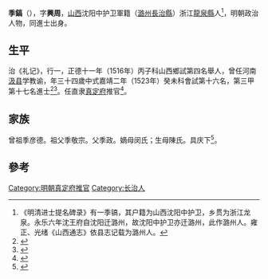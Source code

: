{{明清人物信息框
| 姓名 = 季镐
| 原名 =
| 圖片名稱= 
| 圖片大小 =
| 圖片說明 = 
| 最高職務 =真定府推官
| 國家 = 大明 
| 爵位 =
| 籍貫 = [[浙江|浙江]][[處州府|處州府]][[龍泉縣|龍泉縣]]
| 族裔 = 
| 字號 = 
| 諡號 =
| 出生日期 = 闰九月初四日
| 出生地點 = 
| 逝世日期 = 卒年不詳 
| 逝世地點 =
| 墓葬 =
| 配偶 = 娶包氏
| 親屬 = 
| 出身 =
* 正德十一年丙子科舉人
* 嘉靖二年癸未科進士
| 經歷 =
| 著作 = 
}}'''季鎬'''（{{bd|1490年||？|}}），字'''興周'''，[[山西|山西]]沈阳中护卫軍籍（[[潞州|潞州]][[長治縣|長治縣]]）浙江[[龍泉縣|龍泉縣]]人<ref>《明清进士提名碑录》有一季镐，其户籍为山西沈阳中护卫，乡贯为浙江龙泉。永乐六年沈王府自沈阳迁潞州，故沈阳中护卫亦迁潞州，此作潞州人。雍正、光绪《山西通志》依县志记载为潞州人。</ref>，明朝政治人物，同進士出身。

==生平== 
治《礼记》，行一，正德十一年（1516年）丙子科山西鄉試第四名舉人，曾任河南[[汲县|汲县]]学教谕，年三十四歲中式嘉靖二年（1523年）癸未科會試第十六名，第三甲第十七名進士<ref>{{Cite book|title=《皇明贡举考》卷五|last=（明）[[张朝瑞|张朝瑞]]|first=|publisher=《续修四库全书》史部第828册|year=|isbn=|location=|pages=}}</ref><ref>{{Cite book|title=贡举志五种 上|last=鲁小俊，江俊伟著|first=|publisher=武汉：武汉大学出版社|year=2009|isbn=978-7-307-07043-1|location=|pages=}}</ref>。任直隶[[真定府|真定府]]推官<ref>{{cite news|title=长治县进士名录|url=http://www.dfz.changzhi.gov.cn/960rn.jsp?urltype=news.NewsContentUrl&wbnewsid=232149&wbtreeid=21514|accessdate=2013-08-11|newspaper=长治市情网|deadurl=yes|archiveurl=https://web.archive.org/web/20130819030251/http://www.dfz.changzhi.gov.cn/960rn.jsp?urltype=news.NewsContentUrl&wbnewsid=232149&wbtreeid=21514|archivedate=2013-08-19}}</ref>。

==家族== 
曾祖季彦德。祖父季敬宗。父季政。嫡母闵氏；生母陳氏。具庆下<ref>{{Cite book|title=天一阁藏明代科举录选刊 登科录 点校本|last=龚延明主编|first=|publisher=宁波出版社|year=2016|isbn=978-7-5526-2320-8|location=宁波|pages=|quote=《天一閣藏明代科舉錄選刊.登科錄》之《嘉靖二年癸未科進士登科録》}}</ref>。

==參考==
{{Reflist}}
{{明朝人物小作品}}
{{嘉靖二年癸未科殿試金榜}}
{{DEFAULTSORT:Ji季}}
[[Category:明朝真定府推官|Category:明朝真定府推官]]
[[Category:长治人|Category:长治人]]